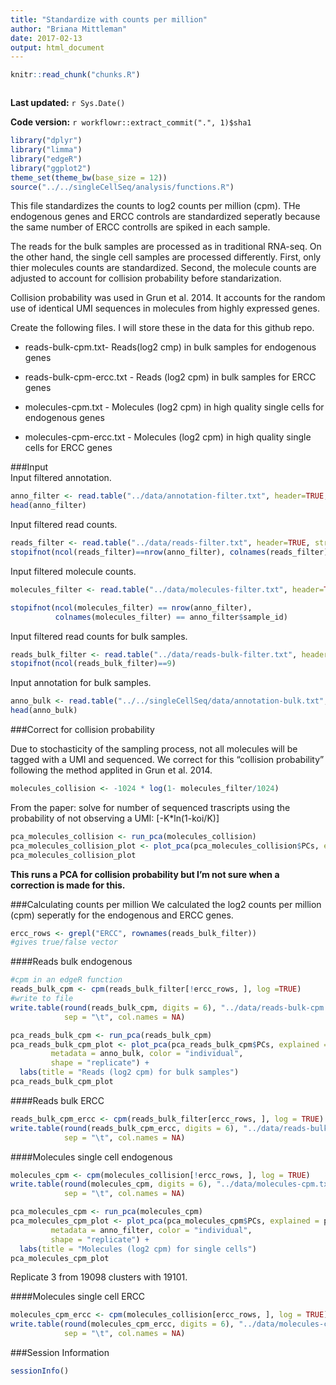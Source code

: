 ```yaml
---
title: "Standardize with counts per million"
author: "Briana Mittleman"
date: 2017-02-13
output: html_document
---
```


```r
knitr::read_chunk("chunks.R")
```

```r
```

**Last updated:** `r Sys.Date()`

**Code version:** `r workflowr::extract_commit(".", 1)$sha1`


```r
library("dplyr")
library("limma")
library("edgeR")
library("ggplot2")
theme_set(theme_bw(base_size = 12))
source("../../singleCellSeq/analysis/functions.R")
```

This file standardizes the counts to log2 counts per million (cpm). THe endogenous genes and ERCC controls are standardized seperatly because the same number of ERCC controlls are spiked in each sample.  

The reads for the bulk samples are processed as in traditional RNA-seq. On the other hand, the single cell samples are processed differently. First, only thier molecules counts are standardized. Second, the molecule counts are adjusted to account for collision probability before standarization.  

Collision probability was used in Grun et al. 2014. It accounts for the random use of identical UMI sequences in molecules from highly expressed genes. 

Create the following files. I will store these in the data for this github repo.  

* reads-bulk-cpm.txt- Reads(log2 cmp) in bulk samples for endogenous genes  

* reads-bulk-cpm-ercc.txt - Reads (log2 cpm) in bulk samples for ERCC genes  

* molecules-cpm.txt - Molecules (log2 cpm) in high quality single cells for endogenous genes   

* molecules-cpm-ercc.txt - Molecules (log2 cpm) in high quality single cells for ERCC genes  

###Input  
Input filtered annotation.  

```r
anno_filter <- read.table("../data/annotation-filter.txt", header=TRUE, stringsAsFactors = FALSE)
head(anno_filter)

```
Input filtered read counts.  

```r
reads_filter <- read.table("../data/reads-filter.txt", header=TRUE, stringsAsFactors = FALSE)
stopifnot(ncol(reads_filter)==nrow(anno_filter), colnames(reads_filter)==anno_filter$sample_id)
```

Input filtered molecule counts.  

```r
molecules_filter <- read.table("../data/molecules-filter.txt", header=TRUE, stringsAsFactors = FALSE)

stopifnot(ncol(molecules_filter) == nrow(anno_filter),
          colnames(molecules_filter) == anno_filter$sample_id)
```

Input filtered read counts for bulk samples.  
```r
reads_bulk_filter <- read.table("../data/reads-bulk-filter.txt", header = TRUE, stringsAsFactors = TRUE)
stopifnot(ncol(reads_bulk_filter)==9)

```

Input annotation for bulk samples.  

```r
anno_bulk <- read.table("../../singleCellSeq/data/annotation-bulk.txt", header = TRUE, stringsAsFactors = FALSE)
head(anno_bulk)
```

###Correct for collision probability  

Due to stochasticity of the sampling process, not all molecules will be tagged with a UMI and sequenced. We correct for this "collision probability" following the method applited in Grun et al. 2014.  

```r

molecules_collision <- -1024 * log(1- molecules_filter/1024)
```
From the paper: solve for number of sequenced trascripts using the probability of not observing a UMI: [-K*ln(1-koi/K)]  



```r
pca_molecules_collision <- run_pca(molecules_collision)
pca_molecules_collision_plot <- plot_pca(pca_molecules_collision$PCs, explained = pca_molecules_collision$explained, metadata = anno_filter, color = "individual", shape="replicate") + labs(title="Collision probability corrected molecules for single cells")
pca_molecules_collision_plot

```
**This runs a PCA for collision probability but I'm not sure when a correction is made for this.**  


###Calculating counts per million
We calculated the log2 counts per million (cpm) seperatly for the endogenous and ERCC genes.  

```r
ercc_rows <- grepl("ERCC", rownames(reads_bulk_filter))
#gives true/false vector 
```

####Reads bulk endogenous
```r
#cpm in an edgeR function 
reads_bulk_cpm <- cpm(reads_bulk_filter[!ercc_rows, ], log =TRUE)
#write to file
write.table(round(reads_bulk_cpm, digits = 6), "../data/reads-bulk-cpm.txt", quote = FALSE,
            sep = "\t", col.names = NA)
```

```r
pca_reads_bulk_cpm <- run_pca(reads_bulk_cpm)
pca_reads_bulk_cpm_plot <- plot_pca(pca_reads_bulk_cpm$PCs, explained = pca_reads_bulk_cpm$explained,
         metadata = anno_bulk, color = "individual",
         shape = "replicate") +
  labs(title = "Reads (log2 cpm) for bulk samples")
pca_reads_bulk_cpm_plot
```

####Reads bulk ERCC  
```r
reads_bulk_cpm_ercc <- cpm(reads_bulk_filter[ercc_rows, ], log = TRUE)
write.table(round(reads_bulk_cpm_ercc, digits = 6), "../data/reads-bulk-cpm-ercc.txt", quote = FALSE,
            sep = "\t", col.names = NA)

```

####Molecules single cell endogenous
```r
molecules_cpm <- cpm(molecules_collision[!ercc_rows, ], log = TRUE)
write.table(round(molecules_cpm, digits = 6), "../data/molecules-cpm.txt", quote = FALSE,
            sep = "\t", col.names = NA)
```

```r
pca_molecules_cpm <- run_pca(molecules_cpm)
pca_molecules_cpm_plot <- plot_pca(pca_molecules_cpm$PCs, explained = pca_molecules_cpm$explained,
         metadata = anno_filter, color = "individual",
         shape = "replicate") +
  labs(title = "Molecules (log2 cpm) for single cells")
pca_molecules_cpm_plot
```

Replicate 3 from 19098 clusters with 19101.  

####Molecules single cell ERCC  
```r
molecules_cpm_ercc <- cpm(molecules_collision[ercc_rows, ], log = TRUE)
write.table(round(molecules_cpm_ercc, digits = 6), "../data/molecules-cpm-ercc.txt", quote = FALSE,
            sep = "\t", col.names = NA)

```

###Session Information
```r
sessionInfo()
```

